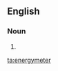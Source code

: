 ==English==

===Noun===
{{en-noun}}

# {{alternative spelling of|[[energy meter]]}}

[[ta:energymeter]]